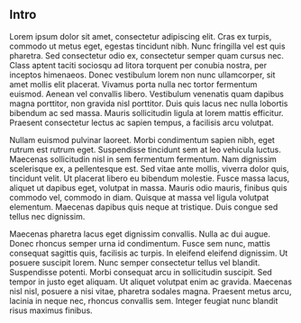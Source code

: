 
<Meta title="Introduction" />

## Intro

Lorem ipsum dolor sit amet, consectetur adipiscing elit. Cras ex turpis, commodo ut metus eget, egestas tincidunt nibh. Nunc fringilla vel est quis pharetra. Sed consectetur odio ex, consectetur semper quam cursus nec. Class aptent taciti sociosqu ad litora torquent per conubia nostra, per inceptos himenaeos. Donec vestibulum lorem non nunc ullamcorper, sit amet mollis elit placerat. Vivamus porta nulla nec tortor fermentum euismod. Aenean vel convallis libero. Vestibulum venenatis quam dapibus magna porttitor, non gravida nisl porttitor. Duis quis lacus nec nulla lobortis bibendum ac sed massa. Mauris sollicitudin ligula at lorem mattis efficitur. Praesent consectetur lectus ac sapien tempus, a facilisis arcu volutpat.

Nullam euismod pulvinar laoreet. Morbi condimentum sapien nibh, eget rutrum est rutrum eget. Suspendisse tincidunt sem at leo vehicula luctus. Maecenas sollicitudin nisl in sem fermentum fermentum. Nam dignissim scelerisque ex, a pellentesque est. Sed vitae ante mollis, viverra dolor quis, tincidunt velit. Ut placerat libero eu bibendum molestie. Fusce massa lacus, aliquet ut dapibus eget, volutpat in massa. Mauris odio mauris, finibus quis commodo vel, commodo in diam. Quisque at massa vel ligula volutpat elementum. Maecenas dapibus quis neque at tristique. Duis congue sed tellus nec dignissim.

Maecenas pharetra lacus eget dignissim convallis. Nulla ac dui augue. Donec rhoncus semper urna id condimentum. Fusce sem nunc, mattis consequat sagittis quis, facilisis ac turpis. In eleifend eleifend dignissim. Ut posuere suscipit lorem. Nunc semper consectetur tellus vel blandit. Suspendisse potenti. Morbi consequat arcu in sollicitudin suscipit. Sed tempor in justo eget aliquam. Ut aliquet volutpat enim ac gravida. Maecenas nisl nisl, posuere a nisi vitae, pharetra sodales magna. Praesent metus arcu, lacinia in neque nec, rhoncus convallis sem. Integer feugiat nunc blandit risus maximus finibus.
